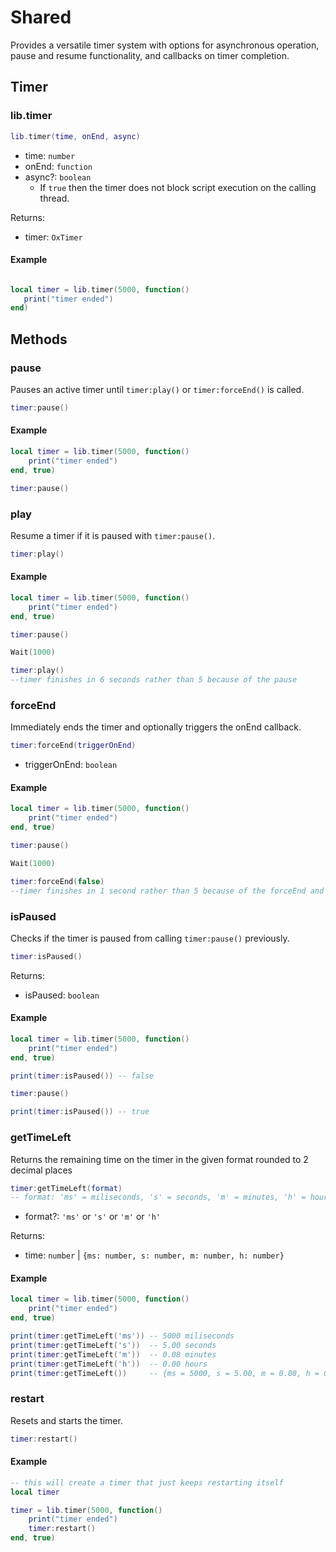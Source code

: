 # Shared

Provides a versatile timer system with options for asynchronous operation, pause and resume functionality, and callbacks on timer completion.

## Timer

### lib.timer

```lua copy
lib.timer(time, onEnd, async)
```

- time: `number`
- onEnd: `function`
- async?: `boolean`
  - If `true` then the timer does not block script execution on the calling thread.

Returns:

- timer: `OxTimer`

#### Example
```lua copy

local timer = lib.timer(5000, function()
   print("timer ended")
end)
```

## Methods

### pause

Pauses an active timer until `timer:play()` or `timer:forceEnd()` is called.

```lua copy
timer:pause()
```

#### Example
```lua copy
local timer = lib.timer(5000, function()
    print("timer ended")
end, true)

timer:pause()
```

### play
Resume a timer if it is paused with `timer:pause()`.

```lua copy
timer:play()
```

#### Example
```lua copy
local timer = lib.timer(5000, function()
    print("timer ended")
end, true)

timer:pause()

Wait(1000)

timer:play()
--timer finishes in 6 seconds rather than 5 because of the pause
```

### forceEnd

Immediately ends the timer and optionally triggers the onEnd callback.

```lua copy
timer:forceEnd(triggerOnEnd)
```

- triggerOnEnd: `boolean`

#### Example
```lua copy
local timer = lib.timer(5000, function()
    print("timer ended")
end, true)

timer:pause()

Wait(1000)

timer:forceEnd(false)
--timer finishes in 1 second rather than 5 because of the forceEnd and the call back never runs
```

### isPaused
Checks if the timer is paused from calling `timer:pause()` previously.

```lua copy
timer:isPaused()
```

Returns:
- isPaused: `boolean`

#### Example
```lua copy
local timer = lib.timer(5000, function()
    print("timer ended")
end, true)

print(timer:isPaused()) -- false

timer:pause()

print(timer:isPaused()) -- true
```

### getTimeLeft
Returns the remaining time on the timer in the given format rounded to 2 decimal places

```lua copy
timer:getTimeLeft(format)
-- format: 'ms' = miliseconds, 's' = seconds, 'm' = minutes, 'h' = hours, nil = all returned in a table
```
- format?: `'ms'` or `'s'` or `'m'` or `'h'`

Returns:
- time: `number` | `{ms: number, s: number, m: number, h: number}`

#### Example
```lua copy
local timer = lib.timer(5000, function()
    print("timer ended")
end, true)

print(timer:getTimeLeft('ms')) -- 5000 miliseconds
print(timer:getTimeLeft('s'))  -- 5.00 seconds
print(timer:getTimeLeft('m'))  -- 0.08 minutes
print(timer:getTimeLeft('h'))  -- 0.00 hours
print(timer:getTimeLeft())     -- {ms = 5000, s = 5.00, m = 0.08, h = 0.00 }
```

### restart
Resets and starts the timer.

```lua copy
timer:restart()
```

#### Example

```lua copy
-- this will create a timer that just keeps restarting itself
local timer

timer = lib.timer(5000, function()
    print("timer ended")
    timer:restart()
end, true)

```
